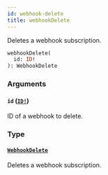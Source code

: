 ```yaml
---
id: webhook-delete
title: webhookDelete
---
```


Deletes a webhook subscription.

```graphql
webhookDelete(
  id: ID!
): WebhookDelete

```

### Arguments

#### `id` ([`ID!`](../../../developer/api-reference/scalars/id))

ID of a webhook to delete.

### Type

#### [`WebhookDelete`](../../../developer/api-reference/objects/webhook-delete)

Deletes a webhook subscription.
